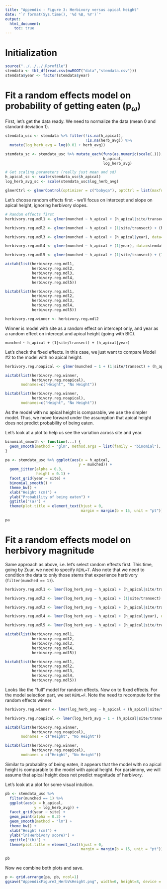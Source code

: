 ```yaml
---
title: "Appendix - Figure 3: Herbivory versus apical height"
date: "`r format(Sys.time(), '%d %B, %Y')`"
output: 
  html_document:
    toc: true
---
```


# Initialization

```r
source("../../../.Rprofile")
stemdata <- tbl_df(read.csv(mwROOT("data","stemdata.csv")))
stemdata$year <- factor(stemdata$year)
```

# Fit a random effects model on probability of getting eaten ($\mathrm{p}_{\omega}$)

First, let's get the data ready.  We need to normalize the data (mean 0 and standard deviation 1).
```r
stemdata_usc <- stemdata %>% filter(!is.na(h_apical),
                                    !is.na(herb_avg)) %>%
  mutate(log_herb_avg = log(0.01 + herb_avg))

stemdata_sc <- stemdata_usc %>% mutate_each(funs(as.numeric(scale(.))), 
                                            h_apical, 
                                            log_herb_avg)

# Get scaling parameters (really just mean and sd)
h_apical_sc <- scale(stemdata_usc$h_apical)
log_herb_avg_sc <- scale(stemdata_usc$log_herb_avg)

glmerCtrl <- glmerControl(optimizer = c("bobyqa"), optCtrl = list(maxfun=50000))
```

Let's choose random effects first - we'll focus on intercept and slope on apical height, ignoring herbivory slopes.
```r
# Random effects first
herbivory.reg.mdl1 <- glmer(munched ~ h_apical + (h_apical|site/transect) + (h_apical|year), data=stemdata_sc, nAGQ=1, family=binomial(), control = glmerCtrl)

herbivory.reg.mdl2 <- glmer(munched ~ h_apical + (1|site/transect) + (h_apical|year), data=stemdata_sc, nAGQ=1, family=binomial(), control = glmerCtrl)

herbivory.reg.mdl3 <- glmer(munched ~ h_apical + (h_apical|year), data=stemdata_sc, nAGQ=1, family=binomial(), control = glmerCtrl)

herbivory.reg.mdl4 <- glmer(munched ~ h_apical + (1|year), data=stemdata_sc, nAGQ=1, family=binomial(), control = glmerCtrl)

herbivory.reg.mdl5 <- glmer(munched ~ h_apical + (1|site/transect) + (1|year), data=stemdata_sc, nAGQ=1, family=binomial(), control = glmerCtrl)

aictab(list(herbivory.reg.mdl1, 
            herbivory.reg.mdl2, 
            herbivory.reg.mdl3,
            herbivory.reg.mdl4,
            herbivory.reg.mdl5))

bictab(list(herbivory.reg.mdl1, 
            herbivory.reg.mdl2, 
            herbivory.reg.mdl3,
            herbivory.reg.mdl4,
            herbivory.reg.mdl5))

herbivory.reg.winner <- herbivory.reg.mdl2
```
Winner is model with site as a random effect on intercept only, and year as a random effect on intercept and apical height (going with BIC).
```
munched ~ h_apical + (1|site/transect) + (h_apical|year)
```
Let's check the fixed effects.  In this case, we just want to compare Model #2 to the model with no apical height.
```r
herbivory.reg.noapical <- glmer(munched ~ 1 + (1|site/transect) + (h_apical|year), data=stemdata_sc, nAGQ=1, family=binomial(), control = glmerCtrl)

aictab(list(herbivory.reg.winner, 
            herbivory.reg.noapical),
       modnames=c("Height", "No Height"))

bictab(list(herbivory.reg.winner, 
            herbivory.reg.noapical),
       modnames=c("Height", "No Height"))
```

As the model with no apical height is comparable, we use the simpler model.  Thus, we move forward under the assumption that apical height does not predict probability of being eaten.

Let's look at a plot to help us see the variation across site and year.

```r
binomial_smooth <- function(...) {
  geom_smooth(method = "glm", method.args = list(family = "binomial"), ...)
}

pa <- stemdata_usc %>% ggplot(aes(x = h_apical, 
                                 y = munched)) + 
  geom_jitter(alpha = 0.3,
              height = 0.1) +
  facet_grid(year ~ site) +
  binomial_smooth() +
  theme_bw() +
  xlab("Height (cm)") +
  ylab("Probability of being eaten") +
  ggtitle("(a)") + 
  theme(plot.title = element_text(hjust = 0,
                                  margin = margin(b = 15, unit = "pt")))
     
pa
```

# Fit a random effects model on herbivory magnitude

Same approach as above, i.e. let's select random effects first.  This time, going by Zuur, we need to specify `REML=T`.  Also note that we need to condition the data to only those stems that experience herbivory (`filter(munched == 1)`).

```r
herbivory.reg.mdl1 <- lmer(log_herb_avg ~ h_apical + (h_apical|site/transect) + (h_apical|year), data=stemdata_sc %>% filter(munched == 1), REML=T)

herbivory.reg.mdl2 <- lmer(log_herb_avg ~ h_apical + (1|site/transect) + (h_apical|year), data=stemdata_sc %>% filter(munched == 1), REML=T)

herbivory.reg.mdl3 <- lmer(log_herb_avg ~ h_apical + (h_apical|site/transect) + (1|year), data=stemdata_sc %>% filter(munched == 1), REML=T)

herbivory.reg.mdl4 <- lmer(log_herb_avg ~ h_apical + (h_apical|year), data=stemdata_sc %>% filter(munched == 1), REML=T)

herbivory.reg.mdl5 <- lmer(log_herb_avg ~ h_apical + (h_apical|site/transect), data=stemdata_sc %>% filter(munched == 1), REML=T)

aictab(list(herbivory.reg.mdl1, 
            herbivory.reg.mdl2,
            herbivory.reg.mdl3,
            herbivory.reg.mdl4,
            herbivory.reg.mdl5))

bictab(list(herbivory.reg.mdl1, 
            herbivory.reg.mdl2,
            herbivory.reg.mdl3,
            herbivory.reg.mdl4,
            herbivory.reg.mdl5))
```

Looks like the "full" model for random effects.  Now on to fixed effects.  For the model selection part, we set `REML=F`.  Note the need to recompute for the random effects winner.
```r
herbivory.reg.winner <- lmer(log_herb_avg ~ h_apical + (h_apical|site/transect) + (h_apical|year), data=stemdata_sc %>% filter(munched == 1), REML=F)

herbivory.reg.noapical <- lmer(log_herb_avg ~ 1 + (h_apical|site/transect) + (h_apical|year), data=stemdata_sc %>% filter(munched == 1), REML=F)

aictab(list(herbivory.reg.winner, 
            herbivory.reg.noapical),
       modnames = c("Height", "No Height"))

bictab(list(herbivory.reg.winner, 
            herbivory.reg.noapical),
       modnames = c("Height", "No Height"))
```

Similar to probability of being eaten, it appears that the model with no apical height is comparable to the model with apical height.  For parsimony, we will assume that apical height does not predict magnitude of herbivory.  

Let's look at a plot for some visual intuition.

```r
pb <- stemdata_usc %>% 
  filter(munched == 1) %>%
  ggplot(aes(x = h_apical, 
             y = log_herb_avg)) + 
  facet_grid(year ~ site) +
  geom_point(alpha = 0.3) +
  geom_smooth(method = "lm") +
  theme_bw() +
  xlab("Height (cm)") +
  ylab("ln(Herbivory score)") +
  ggtitle("(b)") + 
  theme(plot.title = element_text(hjust = 0,
                                  margin = margin(b = 15, unit = "pt")))
     
pb
```

Now we combine both plots and save.
```r
p <- grid.arrange(pa, pb, ncol=1)
ggsave("AppendixFigure3_HerbVsHeight.png", width=6, height=8, device = "png", p)
```
